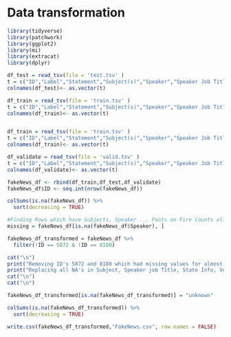# Data transformation

```r
library(tidyverse)
library(patchwork)
library(ggplot2)
library(mi)
library(extracat)
library(dplyr)

```

```r
df_test = read_tsv(file = 'test.tsv' )
t = c("ID","Label","Statement","Subject(s)","Speaker","Speaker Job Title","State Info","The Party Affiliation","Barely True Counts","False Counts","Half True Counts","Mostly True Counts","Pants on Fire Counts","Venue/Location")
colnames(df_test)<- as.vector(t)

df_train = read_tsv(file = 'train.tsv' )
t = c("ID","Label","Statement","Subject(s)","Speaker","Speaker Job Title","State Info","The Party Affiliation","Barely True Counts","False Counts","Half True Counts","Mostly True Counts","Pants on Fire Counts","Venue/Location")
colnames(df_train)<- as.vector(t)


df_train = read_tsv(file = 'train.tsv' )
t = c("ID","Label","Statement","Subject(s)","Speaker","Speaker Job Title","State Info","The Party Affiliation","Barely True Counts","False Counts","Half True Counts","Mostly True Counts","Pants on Fire Counts","Venue/Location")
colnames(df_train)<- as.vector(t)

df_validate = read_tsv(file = 'valid.tsv' )
t = c("ID","Label","Statement","Subject(s)","Speaker","Speaker Job Title","State Info","The Party Affiliation","Barely True Counts","False Counts","Half True Counts","Mostly True Counts","Pants on Fire Counts","Venue/Location")
colnames(df_validate)<- as.vector(t)

fakeNews_df <- rbind(df_train,df_test,df_validate)
fakeNews_df$ID <- seq.int(nrow(fakeNews_df))
```

```r
colSums(is.na(fakeNews_df)) %>%
  sort(decreasing = TRUE)

#Finding Rows which have Subjects, Speaker ... Pants on Fire Counts all zero
missing = fakeNews_df[is.na(fakeNews_df$Speaker), ]  

fakeNews_df_transformed = fakeNews_df %>% 
  filter(!ID == 5872 & !ID == 8180)

cat("\n")
print("Removing ID's 5872 and 8180 which had missing values for almost all columns")
print("Replacing all NA's in Subject, Speaker job Title, State Info, Venue/Location, Speaker, The Party Affiliation with UNKNOWN")
cat("\n")
cat("\n")

fakeNews_df_transformed[is.na(fakeNews_df_transformed)] = "unknown"

colSums(is.na(fakeNews_df_transformed)) %>%
  sort(decreasing = TRUE)

write.csv(fakeNews_df_transformed,"FakeNews.csv", row.names = FALSE)

```


